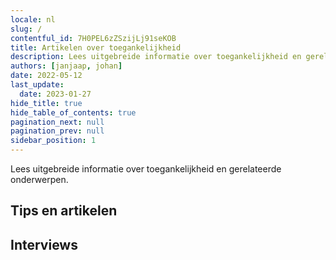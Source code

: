 ```yaml
---
locale: nl
slug: /
contentful_id: 7H0PEL6zZSzijLj91seKOB
title: Artikelen over toegankelijkheid
description: Lees uitgebreide informatie over toegankelijkheid en gerelateerde onderwerpen.
authors: [janjaap, johan]
date: 2022-05-12
last_update:
  date: 2023-01-27
hide_title: true
hide_table_of_contents: true
pagination_next: null
pagination_prev: null
sidebar_position: 1
---
```


<Hero
  title="Artikelen over toegankelijkheid"
/>

Lees uitgebreide informatie over toegankelijkheid en gerelateerde onderwerpen.

## Tips en artikelen

<LinkList title="Accessibility articles - Link list" isHighlighted={true}>
  <LinkListItem
    url="/nl/artikelen/beperkingen"
    title="Beperkingen"
    appearance="link"
    label="Beperkingen bij het gebruiken van apps"
    description="Dit artikel bevat een samenvatting van de verschillende soorten beperkingen. Hier vind je ook het aantal Nederlanders met een beperking."
    image="/img/light/Beperkingen.svg"
    alt="Beperkingen"
  />
  <LinkListItem
    url="/nl/artikelen/hulpmiddelen"
    title="Hulpmiddelen"
    appearance="link"
    label="Hulpmiddelen om apps te gebruiken"
    description="Dit artikel bevat een samenvatting van de verschillende soorten hulpmiddelen."
    image="/img/light/Hulpmiddelen.svg"
    alt="Hulpmiddelen"
  />
  <LinkListItem
    url="/nl/artikelen/toegankelijke-app-beginnersgids"
    title="Een toegankelijke app. Waar begin je?"
    appearance="link"
    label="Een toegankelijke app. Waar begin je?"
    description="Je app toegankelijk maken voor iedereen: waar begin je? Dit zijn de eerste zes stappen om te nemen."
    image="/img/light/Oplossingen.svg"
    alt="Oplossingen"
  />
  <LinkListItem
    url="/nl/artikelen/verzamel-jouw-eigen-toegankelijkheidsdata"
    title="Verzamel jouw eigen toegankelijkheidsdata"
    appearance="link"
    label="Verzamel jouw eigen toegankelijkheidsdata"
    description="Alle ingrediënten om inzicht te krijgen in het gebruik van toegankelijkheidsfeatures in jouw eigen app."
    image="/img/light/Diensten.svg"
    alt="Diensten"
  />
  <LinkListItem
    url="/nl/artikelen/zo-laat-je-een-toegankelijke-app-ontwikkelen"
    title="Zo laat je een toegankelijke app ontwikkelen"
    appearance="link"
    label="Zo laat je een toegankelijke app ontwikkelen"
    description="Dit artikel, gericht op niet-developers, legt uit waar je moet beginnen als je een app toegankelijk wilt laten maken."
    image="/img/light/Ontwikkeling.svg"
    alt="Ontwikkeling"
  />
  <LinkListItem
    url="/nl/artikelen/hoe-we-appt-org-hebben-gebouwd"
    title="Hoe we appt.org hebben gebouwd"
    appearance="link"
    label="Hoe we appt.org hebben gebouwd"
    description="We hebben appt.org gebouwd door Contentful te gebruiken in combinatie met Next.js, Typescript, Tailwind CSS en Google Cloud Run."
    image="/img/light/Web.svg"
    alt="Web globe icon"
  />
  <LinkListItem
    url="/nl/artikelen/geautomatiseerd-toegankelijkheid-testen-android-ios-apps"
    title="Geautomatiseerd toegankelijkheid testen van Android en iOS apps"
    appearance="link"
    label="Geautomatiseerd toegankelijkheid testen van Android en iOS apps"
    description="Je kunt geautomatiseerd toegankelijkheidstests uitvoeren om te controleren of jouw Android of iOS app voldoet aan de toegankelijkheidseisen. Dit artikel geeft een overzicht van tools om automatisch de toegankelijkheid van jouw app te testen."
    image="/img/light/Robot.svg"
    alt="Icoontje van het gezicht van een robot, in een roze kleur"
  />
  <LinkListItem
    url="/nl/artikelen/deel-codevoorbeelden-toegankelijke-apps"
    title="Deel codevoorbeelden"
    appearance="link"
    label="Deel codevoorbeelden voor toegankelijke apps"
    description="Draag bij aan onze missie door codevoorbeelden van toegankelijke apps te delen."
    image="/img/light/4.1.1.svg"
    alt="WCAG 4.1.1 - Logo"
  />
  <LinkListItem
    url="/nl/handboek"
    title="Handboek app toegankelijkheid"
    appearance="link"
    label="Handboek app toegankelijkheid"
    description="Ons handboek is ontworpen om jou op eenvoudige wijze de basisprincipes van app toegankelijkheid te leren."
    image="/img/light/handbook.svg"
    alt="Handboek icoontje"
  />
  <LinkListItem
    url="/nl/artikelen/native-versus-cross-frameworks-toegankelijke-apps"
    title="Native versus cross-platform frameworks om toegankelijke apps te ontwikkelen"
    appearance="link"
    label="Native versus cross-platform frameworks om toegankelijke apps te ontwikkelen"
    description="Welk framework kies je om een toegankelijke app te bouwen? Native heeft zijn voordelen, maar cross-platform frameworks worden steeds beter."
    image="/img/light/2.5.6.svg"
    alt="WCAG 2.5.6 - Logo"
  />
</LinkList>

## Interviews

<TwoColumnBlock>
  <LeftColumn>
    <ColumnRow>
      <Quote
        quote="Hoeveel uur ik per dag mijn telefoon gebruik? Hoeveel uur gebruik jij je ogen?"
        name="Jesse"
        image="/img/light/Jesse.png"
        alt="Foto Jesse"
        linkLabel="Lees het interview met Jesse"
        url="/nl/artikelen/jesse"
      />
    </ColumnRow>
    <ColumnRow>
      <Quote
        quote="Ik heb geen beperking, de wereld maakt mij beperkt."
        name="Darice"
        image="/img/light/Interview-met-dove-eindgebruiken-over-inzetten-van-toegankelijkheid-in-mobiele-apps.jpg"
        alt="Foto Darice"
        linkLabel="Lees het interview met Darice"
        url="/nl/artikelen/darice"
      />
    </ColumnRow>
    <ColumnRow>
      <Quote
        quote="Mijn iPhone is mijn derde oog."
        name="Jeroen"
        image="/img/light/Blinde-app-gebruiker-Jeroen.jpg"
        alt="Jeroen - Asset"
        linkLabel="Lees het interview met Jeroen"
        url="/nl/artikelen/jeroen"
      />
    </ColumnRow>
  </LeftColumn>
  <RightColumn>
    <ColumnRow>
      <Quote
        quote="Ik probeer overprikkeling op mijn telefoon te verminderen."
        name="Colinda"
        image="/img/light/colinda.jpg"
        alt="Colinda"
        linkLabel="Lees het interview met Colinda"
        url="/nl/artikelen/colinda"
      />
    </ColumnRow>
    <ColumnRow>
      <Quote
        quote="Toegankelijkheid mag wat mij betreft ook mooi zijn."
        name="Onno"
        image="/img/light/Interview-met-slechtziende-gebruiker-over-mobiele-applicaties-op-telefoons.jpg"
        alt="Foto Onno"
        linkLabel="Lees het interview met Onno"
        url="/nl/artikelen/onno"
      />
    </ColumnRow>
    <ColumnRow>
      <Quote
        quote="De grootte van teksten aanpassen is voor mij noodzakelijk."
        name="Edith"
        image="/img/light/Edith-s.jpg"
        alt="Foto van Edith"
        linkLabel="Lees het interview met Edith"
        url="/nl/artikelen/edith"
      />
    </ColumnRow>
  </RightColumn>
</TwoColumnBlock>
